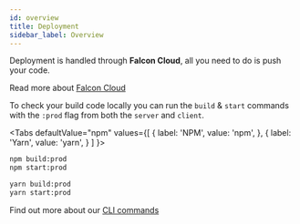 ```yaml
---
id: overview
title: Deployment
sidebar_label: Overview
---
```


Deployment is handled through **Falcon Cloud**, all you need to do is push your code.

Read more about [Falcon Cloud](/platform/cloud/about)

To check your build code locally you can run the `build` & `start` commands with the `:prod` flag from both the `server` and `client`.


<Tabs
  defaultValue="npm"
  values={[
    { label: 'NPM', value: 'npm', },
    { label: 'Yarn', value: 'yarn', }
  ]
}>
<TabItem value="npm">

```bash
npm build:prod
npm start:prod
```

</TabItem>
<TabItem value="yarn">

```bash
yarn build:prod
yarn start:prod
```

</TabItem>
</Tabs>

Find out more about our [CLI commands](/platform/client/getting-started#build)
